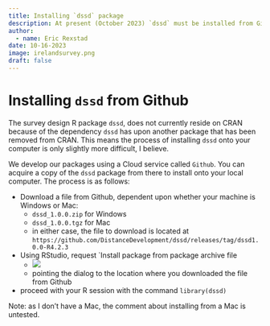 ```yaml
---
title: Installing `dssd` package
description: At present (October 2023) `dssd` must be installed from Github
author: 
  - name: Eric Rexstad
date: 10-16-2023
image: irelandsurvey.png
draft: false
---
```


# Installing `dssd` from Github

The survey design R package `dssd`, does not currently reside on CRAN because of the dependency `dssd` has upon another package that has been removed from CRAN. This means the process of installing `dssd` onto your computer is only slightly more difficult, I believe.

We develop our packages using a Cloud service called `Github`. You can acquire a copy of the `dssd` package from there to install onto your local computer.  The process is as follows:

- Download a file from Github, dependent upon whether your machine is Windows or Mac:
  - `dssd_1.0.0.zip` for Windows
  - `dssd_1.0.0.tgz` for Mac
  - in either case, the file to download is located at
    `https://github.com/DistanceDevelopment/dssd/releases/tag/dssd1.0.0-R4.2.3`
- Using RStudio, request `Install package from package archive file
  - ![](installmenu.png)
  - pointing the dialog to the location where you downloaded the file from Github
- proceed with your R session with the command `library(dssd)`
  
Note: as I don't have a Mac, the comment about installing from a Mac is untested.